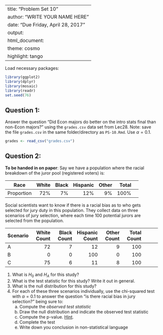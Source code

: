 
---
title: "Problem Set 10"
author: "WRITE YOUR NAME HERE"
date: "Due Friday, April 28, 2017"
output:
  html_document:
    theme: cosmo
    highlight: tango
---


Load necessary packages:

```r
library(ggplot2)
library(dplyr)
library(mosaic)
library(readr)
set.seed(76)
```



## Question 1:

Answer the question "Did Econ majors do better on the intro stats final than
non-Econ majors?" using the `grades.csv` data set from Lec28. Note: save the
file `grades.csv` in the same folder/directory as `PS-10.Rmd`. Use $\alpha=0.1$.

```r
grades <- read_csv("grades.csv")
```



## Question 2:

**To be handed in on paper**: Say we have a population where the racial
breakdown of the juror pool (registered voters) is:

Race | White | Black | Hispanic | Other | Total
----- | -----: | -----: | -----: | -----: | -----: | -----
Proportion | 72% | 7% | 12% | 9% | 100%

Social scientists want to know if there is a racial bias as to who gets selected
for jury duty in this population. They collect data on three scenarios of jury
selection, where each time 100 potential jurors are selected from the
population.

Scenario | White Count | Black Count | Hispanic Count | Other Count | Total Count
----- | -----: | -----: | -----: | -----: | -----: | -----
A | 72 | 7 | 12 | 9 | 100
B | 0 | 0 | 100 | 0 | 100
C | 75 | 6 | 11 | 8 | 100

1. What is $H_0$ and $H_A$ for this study?
1. What is the test statistic for this study? Write it out in general.
1. What is the null distribution for this study? 
1. For each of these three scenarios individually, use the chi-squared test with $\alpha=0.1$ to answer the question
"is there racial bias in jury selection?" being sure to:
    a) Compute the *observed test statistic*
    a) Draw the null distribution and indicate the observed test statistic
    a) Compute the p-value. [Hint](https://beta.rstudioconnect.com/connect/#/apps/2719/access).
    a) Complete the test
    a) Write down you conclusion in non-statistical language





